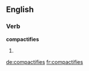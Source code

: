==English==

===Verb===
'''compactifies'''

# {{third-person singular of|compactify}}

[[de:compactifies]]
[[fr:compactifies]]